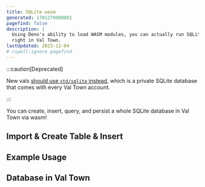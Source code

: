 ```yaml
---
title: SQLite wasm
generated: 1701279908001
pagefind: false
description: |
  Using Deno's ability to load WASM modules, you can actually run SQLite
  right in Val Town.
lastUpdated: 2023-12-04
# cspell:ignore pagefind
---
```


:::caution[Deprecated]

New vals [should use `std/sqlite` instead](/std/sqlite), which is a private SQLite database that comes with every Val Town account.

:::


You can create, insert, query, and persist a whole SQLite database in Val Town via wasm!

## Import & Create Table & Insert

<Val url="https://www.val.town/embed/stevekrouse/tell2" />

## Example Usage

<Val url="https://www.val.town/embed/stevekrouse/exampleSQLiteAdd" />

## Database in Val Town

<Val url="https://www.val.town/embed/stevekrouse/messages2" />
